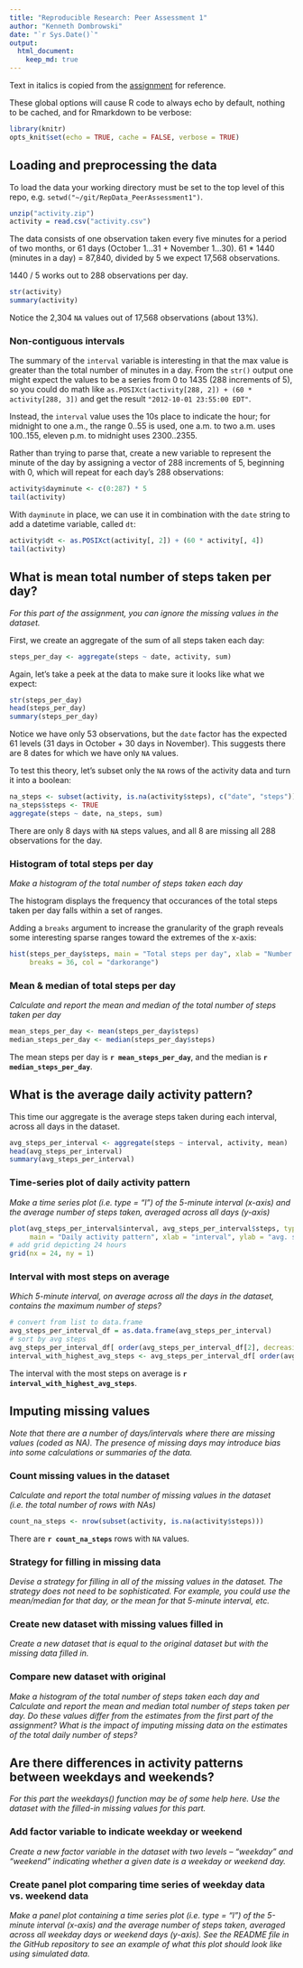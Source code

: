```yaml
---
title: "Reproducible Research: Peer Assessment 1"
author: "Kenneth Dombrowski"
date: "`r Sys.Date()`"
output: 
  html_document:
    keep_md: true
---
```


Text in italics is copied from the [assignment][1] for reference.

These global options will cause R code to always echo by default, nothing to be 
cached, and for Rmarkdown to be verbose:

```r
library(knitr)
opts_knit$set(echo = TRUE, cache = FALSE, verbose = TRUE)
```

## Loading and preprocessing the data

To load the data your working directory must be set to the top level of this 
repo, e.g. `setwd("~/git/RepData_PeerAssessment1")`.

```r
unzip("activity.zip")
activity = read.csv("activity.csv")
```

The data consists of one observation taken every five minutes for a period of 
two months, or 61 days (October 1...31 + November 1...30).  61 * 1440 (minutes 
in a day) = 87,840, divided by 5 we expect 17,568 observations.

1440 / 5 works out to 288 observations per day.

```r
str(activity)
summary(activity)
```

Notice the 2,304 `NA` values out of 17,568 observations (about 13%).


###  Non-contiguous intervals

The summary of the `interval` variable is interesting in that the max value is 
greater than the total number of minutes in a day.  From the `str()` output one 
might expect the values to be a series from 0 to 1435 (288 increments of 5), so
you could do math like `as.POSIXct(activity[288, 2]) + (60 * activity[288, 3])`
and get the result `"2012-10-01 23:55:00 EDT"`.

Instead, the `interval` value uses the 10s place to indicate the hour; for midnight 
to one a.m., the range 0..55 is used, one a.m. to two a.m. uses 100..155, eleven p.m.
to midnight uses 2300..2355.

Rather than trying to parse that, create a new variable to represent the minute 
of the day by assigning a vector of 288 increments of 5, beginning with 0, which 
will repeat for each day's 288 observations:

```r
activity$dayminute <- c(0:287) * 5
tail(activity)
```

With `dayminute` in place, we can use it in combination with the `date` string 
to add a datetime variable, called `dt`:

```r
activity$dt <- as.POSIXct(activity[, 2]) + (60 * activity[, 4])
tail(activity)
```


## What is mean total number of steps taken per day?

*For this part of the assignment, you can ignore the missing values in the dataset.*

First, we create an aggregate of the sum of all steps taken each day:

```r
steps_per_day <- aggregate(steps ~ date, activity, sum)
```

Again, let's take a peek at the data to make sure it looks like what we expect:

```r
str(steps_per_day)
head(steps_per_day)
summary(steps_per_day)
```

Notice we have only 53 observations, but the `date` factor has the expected 61 
levels (31 days in October + 30 days in November).  This suggests there are 8 
dates for which we have only `NA` values.

To test this theory, let's subset only the `NA` rows of the activity data and 
turn it into a boolean:

```r
na_steps <- subset(activity, is.na(activity$steps), c("date", "steps"))
na_steps$steps <- TRUE
aggregate(steps ~ date, na_steps, sum)
```

There are only 8 days with `NA` steps values, and all 8 are missing all 288 
observations for the day.


### Histogram of total steps per day

*Make a histogram of the total number of steps taken each day*

The histogram displays the frequency that occurances of the total steps taken per
day falls within a set of ranges.

Adding a `breaks` argument to increase the granularity of the graph reveals some
interesting sparse ranges toward the extremes of the x-axis:

```r
hist(steps_per_day$steps, main = "Total steps per day", xlab = "Number of steps", 
     breaks = 36, col = "darkorange")
```


### Mean & median of total steps per day

*Calculate and report the mean and median of the total number of steps taken per day*

```r
mean_steps_per_day <- mean(steps_per_day$steps)
median_steps_per_day <- median(steps_per_day$steps)
```

The mean steps per day is **`r mean_steps_per_day`**, and the median is **`r median_steps_per_day`**.


## What is the average daily activity pattern?

This time our aggregate is the average steps taken during each interval, 
across all days in the dataset.

```r
avg_steps_per_interval <- aggregate(steps ~ interval, activity, mean)
head(avg_steps_per_interval)
summary(avg_steps_per_interval)
```


### Time-series plot of daily activity pattern

*Make a time series plot (i.e. type = "l") of the 5-minute interval (x-axis) and the average number of steps taken, averaged across all days (y-axis)*

```r
plot(avg_steps_per_interval$interval, avg_steps_per_interval$steps, type = "l",
     main = "Daily activity pattern", xlab = "interval", ylab = "avg. steps taken")
# add grid depicting 24 hours
grid(nx = 24, ny = 1)
```


### Interval with most steps on average

*Which 5-minute interval, on average across all the days in the dataset, contains the maximum number of steps?*

```r
# convert from list to data.frame
avg_steps_per_interval_df = as.data.frame(avg_steps_per_interval)
# sort by avg steps
avg_steps_per_interval_df[ order(avg_steps_per_interval_df[2], decreasing = TRUE),  ][1, ]
interval_with_highest_avg_steps <- avg_steps_per_interval_df[ order(avg_steps_per_interval_df[2], decreasing = TRUE),  ][1, 1]
```

The interval with the most steps on average is **`r interval_with_highest_avg_steps`**.


## Imputing missing values

*Note that there are a number of days/intervals where there are missing values (coded as NA). The presence of missing days may introduce bias into some calculations or summaries of the data.*

### Count missing values in the dataset

*Calculate and report the total number of missing values in the dataset (i.e. the total number of rows with NAs)*

```r
count_na_steps <- nrow(subset(activity, is.na(activity$steps)))
```

There are **`r count_na_steps`** rows with `NA` values.


### Strategy for filling in missing data

*Devise a strategy for filling in all of the missing values in the dataset. The strategy does not need to be sophisticated. For example, you could use the mean/median for that day, or the mean for that 5-minute interval, etc.*


### Create new dataset with missing values filled in

*Create a new dataset that is equal to the original dataset but with the missing data filled in.*


### Compare new dataset with original

*Make a histogram of the total number of steps taken each day and Calculate and report the mean and median total number of steps taken per day. Do these values differ from the estimates from the first part of the assignment? What is the impact of imputing missing data on the estimates of the total daily number of steps?*






## Are there differences in activity patterns between weekdays and weekends?

*For this part the weekdays() function may be of some help here. Use the dataset with the filled-in missing values for this part.*

### Add factor variable to indicate weekday or weekend

*Create a new factor variable in the dataset with two levels – “weekday” and “weekend” indicating whether a given date is a weekday or weekend day.*



### Create panel plot comparing time series of weekday data vs. weekend data

*Make a panel plot containing a time series plot (i.e. type = "l") of the 5-minute interval (x-axis) and the average number of steps taken, averaged across all weekday days or weekend days (y-axis). See the README file in the GitHub repository to see an example of what this plot should look like using simulated data.*





[1]: https://class.coursera.org/repdata-032/human_grading/view/courses/975145/assessments/3/submissions
[2]: http://stackoverflow.com/questions/26001534/maintain-nas-after-aggregation-r?rq=1
